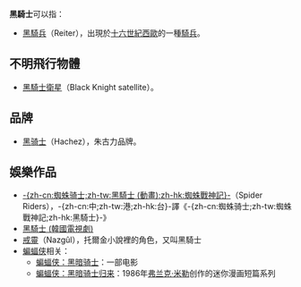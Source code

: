 {{noteTA
|1=zh-cn:巧克力; zh-tw:巧克力; zh-hk:朱古力;
}}
'''黑騎士'''可以指：
*[[黑騎兵|黑騎兵]]（Reiter），出現於[[十六世紀|十六世紀]][[西歐|西歐]]的一種[[騎兵|騎兵]]。

==不明飛行物體==
*[[黑騎士衛星|黑騎士衛星]]（Black Knight satellite）。

==品牌==
* [[黑骑士_(巧克力公司)|黑骑士]]（Hachez），朱古力品牌。

==娛樂作品==
* [[黑騎士_(動畫)|-{zh-cn:蜘蛛骑士;zh-tw:黑騎士 (動畫);zh-hk:蜘蛛戰神記}-]]（Spider Riders），-{zh-cn:中;zh-tw:港;zh-hk:台}-譯《-{zh-cn:蜘蛛骑士;zh-tw:蜘蛛戰神記;zh-hk:黑騎士}-》
* [[黑騎士_(韓國電視劇)|黑騎士 (韓國電視劇)]]
* [[戒靈|戒靈]]（Nazgûl），托爾金小說裡的角色，又叫黑騎士
* [[蝙蝠侠|蝙蝠侠]]相关：
** [[蝙蝠侠：黑暗骑士|蝙蝠侠：黑暗骑士]]：一部电影
** [[蝙蝠侠：黑暗骑士归来|蝙蝠侠：黑暗骑士归来]]：1986年[[弗兰克·米勒|弗兰克·米勒]]创作的迷你漫画短篇系列


{{disambig|H|Cat=三字译名消歧义}}